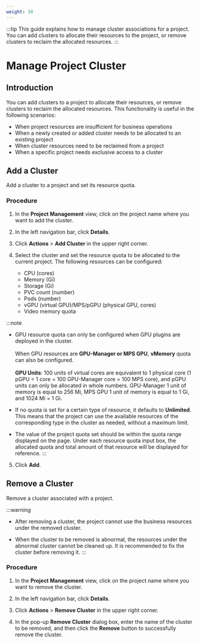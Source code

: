 ```yaml
---
weight: 30
---
```


:::tip
This guide explains how to manage cluster associations for a project. You can add clusters to allocate their resources to the project, or remove clusters to reclaim the allocated resources.
:::

# Manage Project Cluster

## Introduction

You can add clusters to a project to allocate their resources, or remove clusters to reclaim the allocated resources. This functionality is useful in the following scenarios:

* When project resources are insufficient for business operations
* When a newly created or added cluster needs to be allocated to an existing project
* When cluster resources need to be reclaimed from a project
* When a specific project needs exclusive access to a cluster

## Add a Cluster

Add a cluster to a project and set its resource quota.

### Procedure

1. In the **Project Management** view, click on the project name where you want to add the cluster.

2. In the left navigation bar, click **Details**.

3. Click **Actions** > **Add Cluster** in the upper right corner.

4. Select the cluster and set the resource quota to be allocated to the current project. The following resources can be configured:
   - CPU (cores)
   - Memory (Gi)
   - Storage (Gi)
   - PVC count (number)
   - Pods (number)
   - vGPU (virtual GPU)/MPS/pGPU (physical GPU, cores)
   - Video memory quota

:::note
* GPU resource quota can only be configured when GPU plugins are deployed in the cluster.<br/><br/>When GPU resources are **GPU-Manager or MPS GPU**, **vMemory** quota can also be configured.<br/><br/>**GPU Units**: 100 units of virtual cores are equivalent to 1 physical core (1 pGPU = 1 core = 100 GPU-Manager core = 100 MPS core), and pGPU units can only be allocated in whole numbers. GPU-Manager 1 unit of memory is equal to 256 Mi, MPS GPU 1 unit of memory is equal to 1 Gi, and 1024 Mi = 1 Gi.

* If no quota is set for a certain type of resource, it defaults to **Unlimited**. This means that the project can use the available resources of the corresponding type in the cluster as needed, without a maximum limit.

* The value of the project quota set should be within the quota range displayed on the page. Under each resource quota input box, the allocated quota and total amount of that resource will be displayed for reference.
:::

5. Click **Add**.

## Remove a Cluster

Remove a cluster associated with a project.

:::warning
* After removing a cluster, the project cannot use the business resources under the removed cluster.

* When the cluster to be removed is abnormal, the resources under the abnormal cluster cannot be cleaned up. It is recommended to fix the cluster before removing it.
:::

### Procedure

1. In the **Project Management** view, click on the project name where you want to remove the cluster.

2. In the left navigation bar, click **Details**.

3. Click **Actions** > **Remove Cluster** in the upper right corner.

4. In the pop-up **Remove Cluster** dialog box, enter the name of the cluster to be removed, and then click the **Remove** button to successfully remove the cluster.
